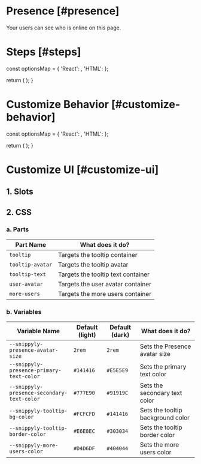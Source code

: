 
# Presence [#presence]

<Subheading>Your users can see who is online on this page.</Subheading>
<PresenceDemo />

# Steps [#steps]

  const optionsMap = {
    'React': <ReactPresenceOverview />,
    'HTML': <HTMLPresenceOverview />
  };

  return (
    <StepTabs optionsMap={optionsMap} />
  );
}

<PresenceSteps />

# Customize Behavior [#customize-behavior]

  const optionsMap = {
    'React': <ReactPresenceCustom />,
    'HTML': <HTMLPresenceCustom />
  };

  return (
    <StepTabs optionsMap={optionsMap} />
  );
}

<PresenceCustomSteps />

# Customize UI [#customize-ui]

## 1. Slots

## 2. CSS

### a. Parts

| Part Name | What does it do? |
| --------- | ---------------- |
| `tooltip` | Targets the tooltip container |
| `tooltip-avatar` | Targets the tooltip avatar |
| `tooltip-text` | Targets the tooltip text container |
| `user-avatar` | Targets the user avatar container |
| `more-users` | Targets the more users container |

### b. Variables

| Variable Name | Default (light) | Default (dark) | What does it do? |
| ------------- | --------------------- | -------------------- | ---------------- |
| `--snippyly-presence-avatar-size` | `2rem` | `2rem` | Sets the Presence avatar size |
| `--snippyly-presence-primary-text-color` | `#141416` | `#E5E5E9` | Sets the primary text color |
| `--snippyly-presence-secondary-text-color` | `#777E90` | `#91919C` | Sets the secondary text color |
| `--snippyly-tooltip-bg-color` | `#FCFCFD` | `#141416` | Sets the tooltip background color |
| `--snippyly-tooltip-border-color` | `#E6E8EC` | `#303034` | Sets the tooltip border color |
| `--snippyly-more-users-color` | `#D4D6DF` | `#404044` | Sets the more users color |
